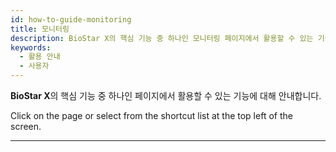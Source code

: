 ```yaml
---
id: how-to-guide-monitoring
title: 모니터링
description: BioStar X의 핵심 기능 중 하나인 모니터링 페이지에서 활용할 수 있는 기능에 대해 안내합니다.
keywords:
  - 활용 안내
  - 사용자
---
```


**BioStar X**의 핵심 기능 중 하나인 <Cmd sid='shell.header.arena' /> 페이지에서 활용할 수 있는 기능에 대해 안내합니다. 

Click <Cmd sid='shell.header.arena' /> on the <Cmd sid='shell.header.launcher' /> page or select <Cmd sid='shell.header.arena' /> from the shortcut list at the top left of the screen.

---

<Overview />
